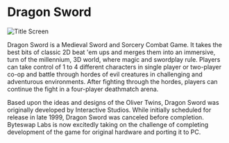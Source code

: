# Dragon Sword

![Title Screen](./images/Dragon_Sword_title_screen.png)

Dragon Sword is a Medieval Sword and Sorcery Combat Game. It takes the best bits of classic 2D beat 'em ups and merges them into an immersive, turn of the millennium, 3D world, where magic and swordplay rule. Players can take control of 1 to 4 different characters in single player or two-player co-op and battle through hordes of evil creatures in challenging and adventurous environments. After fighting through the hordes, players can continue the fight in a four-player deathmatch arena.

Based upon the ideas and designs of the Oliver Twins, Dragon Sword was originally developed by Interactive Studios. While initially scheduled for release in late 1999, Dragon Sword was canceled before completion. Byteswap Labs is now excitedly taking on the challenge of completing development of the game for original hardware and porting it to PC.
